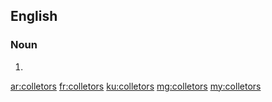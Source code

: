 ==English==

===Noun===
{{head|en|plural}}

# {{plural of|colletor|lang=en}}

[[ar:colletors]]
[[fr:colletors]]
[[ku:colletors]]
[[mg:colletors]]
[[my:colletors]]